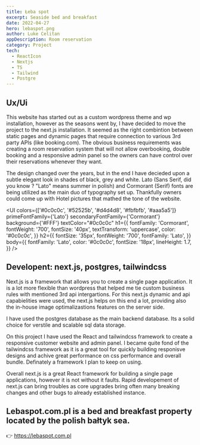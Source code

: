 ```yaml
---
title: Łeba spot
excerpt: Seaside bed and breakfast
date: 2022-04-27
hero: lebaspot.png
author: Luke Celitan
appDescription: Room reservation
category: Project
tech:
  - ReactIcon
  - Nextjs
  - TS
  - Tailwind
  - Postgre
---
```



## Ux/Ui

This website has started out as a custom wordpress theme and wp installation,
however as the seasons went by, I have decided to move the project to the
next.js installation. It seemed as the right combintion between static pages and
dynamic pages that require connection to various 3rd party APIs (like
booking.com). The obvious business requirements was creating a room reservation
system that will not allow overbooking, double booking and a responsive admin
panel so the owners can have control over their reservations whenever they want.

The design changed over the years, but in the end I have decieded upon a subtle
elegant look in shades of black, grey and white. Lato (Sans Serif, did you know
? "Lato" means summer in polish) and Cormorant (Serif) fonts are being utilized
as the main duo of typography set up. Thankfully owners could come up with Hotel
pictures that mathed the tone of the website.

<UI
  colors={['#0c0c0c', '#52525b', '#d4d4d8', '#fbfbfb', '#aaa5a5']}
  primeFontFamily={'Lato'}
  secondaryFontFamily={'Cormorant'}
  background={'#FFF'}
  textColor="#0c0c0c"
  h1={{
    fontFamily: 'Cormorant',
    fontWeight: '700',
    fontSize: '40px',
    textTransform: 'uppercase',
    color: '#0c0c0c',
  }}
  h2={{
    fontSize: '35px',
    fontWeight: '700',
    fontFamily: 'Lato',
  }}
  body={{
    fontFamily: 'Lato',
    color: '#0c0c0c',
    fontSize: '18px',
    lineHeight: 1.7,
  }}
/>

## Developent: next.js, postgres, tailwindcss

Next.js is a framework that allows you to create a single page application. It
is a lot more flexible than wordpress that helped me tie custom business rules
with mentioned 3rd api intergartions. For this next.js dynamic and api
capabielities were used, the next.js helps on this end a lot, providing also the
in-house image optimalizastions features on the server side.

I have used the postgres database as the main backend database. Its a solid
choice for verstile and scalable sql data storage.

On this project I have used the React and tailwindcss framework to create a
responsive customer website and admin panel. I became quite fond of the
tailwindcss framework as it is a great tool for quickly building responisve
designs and achive great performance on css performance and overall bundle.
Definately a framework I plan to keep on using.

Overall next.js is a great React framework for building a single page
applications, however it is not without it faults. Rapid developement of next.js
can bring troubles as core upgrades bring often many breaking changes and other
bugs to already established instance.

## Lebaspot.com.pl is a bed and breakfast property located by the polish bałtyk sea.

👉 https://lebaspot.com.pl
